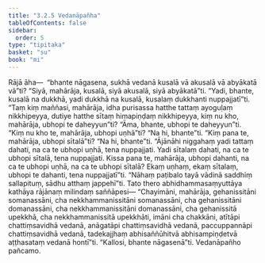 ```yaml
---
title: "3.2.5 Vedanāpañha"
tableOfContents: false
sidebar:
  order: 5
type: "tipitaka"
basket: "su"
book: "mi"
---
```



<DynamicBreadcrumb />

<Division number="44" book="mi">

<Paragraph number="203" book="mi">
Rājā āha—  “bhante nāgasena, sukhā vedanā kusalā vā akusalā vā abyākatā vā”ti? “Siyā, mahārāja, kusalā, siyā akusalā, siyā abyākatā”ti. “Yadi, bhante, kusalā na dukkhā, yadi dukkhā na kusalā, kusalaṃ dukkhanti nuppajjatī”ti. “Taṃ kiṃ maññasi, mahārāja, idha purisassa hatthe tattaṃ ayoguḷaṃ nikkhipeyya, dutiye hatthe sītaṃ himapiṇḍaṃ nikkhipeyya, kiṃ nu kho, mahārāja, ubhopi te daheyyun”ti? “Āma, bhante, ubhopi te daheyyun”ti. “Kiṃ nu kho te, mahārāja, ubhopi uṇhā”ti? “Na hi, bhante”ti. “Kiṃ pana te, mahārāja, ubhopi sītalā”ti? “Na hi, bhante”ti. “Ājānāhi niggahaṃ yadi tattaṃ dahati, na ca te ubhopi uṇhā, tena nuppajjati. Yadi sītalaṃ dahati, na ca te ubhopi sītalā, tena nuppajjati. Kissa pana te, mahārāja, ubhopi dahanti, na ca te ubhopi uṇhā, na ca te ubhopi sītalā? Ekaṃ uṇhaṃ, ekaṃ sītalaṃ, ubhopi te dahanti, tena nuppajjatī”ti. “Nāhaṃ paṭibalo tayā vādinā saddhiṃ sallapituṃ, sādhu atthaṃ jappehī”ti. Tato thero abhidhammasaṃyuttāya kathāya rājānaṃ milindaṃ saññāpesi—
</Paragraph>

<Paragraph number="204" book="mi">
“Chayimāni, mahārāja, gehanissitāni somanassāni, cha nekkhammanissitāni somanassāni, cha gehanissitāni domanassāni, cha nekkhammanissitāni domanassāni, cha gehanissitā upekkhā, cha nekkhammanissitā upekkhāti, imāni cha chakkāni, atītāpi chattiṃsavidhā vedanā, anāgatāpi chattiṃsavidhā vedanā, paccuppannāpi chattiṃsavidhā vedanā, tadekajjhaṃ abhisaññūhitvā abhisampiṇḍetvā aṭṭhasataṃ vedanā hontī”ti.
</Paragraph>

<Paragraph number="205" book="mi">
“Kallosi, bhante nāgasenā”ti.

</Paragraph>
</Division>

<Paragraph number="206" type="center" book="mi">
Vedanāpañho pañcamo.
</Paragraph>